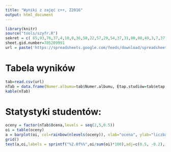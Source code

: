 ```yaml
---
title: "Wyniki z zajęć c++, Z2016"
output: html_document
---
```


```r
library(knitr)
source("tools/szyfr.R")
sekret = c( 65,93,76,37,4,10,0,36,50,22,57,29,54,37,31,80,88,49,3,7,37,51,2,61,3,90,64,87,63,2,29,37,67,44,88,63,50,3,54,54,49,23,27,91 )
sheet.gid.number=705209991
url = paste('https://spreadsheets.google.com/feeds/download/spreadsheets/Export?key=',odszyfruj(sekret), '&exportFormat=csv&gid=',sheet.gid.number,sep='')
```

# Tabela wyników
```r
tab=read.csv(url)
nTab = data.frame(Numer.albumu=tab$Numer.albumu, Etap.studiów=tab$etap.studiów, Semestr=tab$Semestr, Test=tab$TEST, Projekt=tab$PROJEKT, Lab.Suma=tab$LSuma, Suma=tab$SUMA.LAB, Ocena=tab$OCENA)
kable(nTab)
```

# Statystyki studentów:
```r
oceny = factor(nTab$Ocena,levels = seq(2,5,0.5))
oi = table(oceny)
a = barplot(oi, col=rainbow(nlevels(oceny)), xlab="ocena", ylab="liczba studentow", main="Statystyka wyników", ylim = c(0, max(oi*1.2)))
grid()
text(a,oi,labels = sprintf("%2.0f%%",oi/sum(oi)*100),adj=c(0.5, -0.2), col="black")
```



